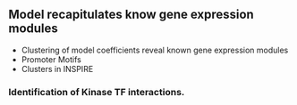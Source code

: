 ## Model recapitulates know gene expression modules
* Clustering of model coefficients reveal known gene expression modules
* Promoter Motifs
* Clusters in INSPIRE

### Identification of Kinase TF interactions.
